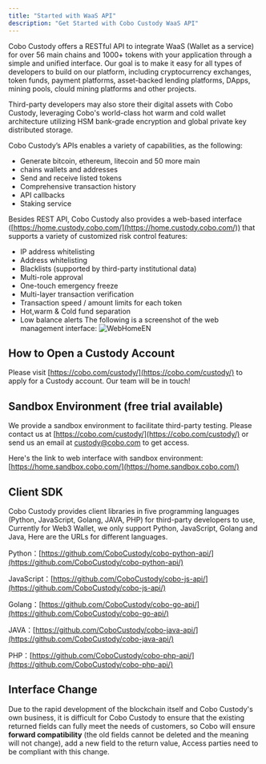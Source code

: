```yaml
---
title: "Started with WaaS API"
description: "Get Started with Cobo Custody WaaS API"
---
```

Cobo Custody offers a RESTful API to integrate WaaS (Wallet as a service) for over 56 main chains and 1000+ tokens with
your application through a simple and unified interface. Our goal is to make it easy for all types of developers to
build on our platform, including cryptocurrency exchanges, token funds, payment platforms, asset-backed lending
platforms, DApps, mining pools, clould mining platforms and other projects.

Third-party developers may also store their digital assets with Cobo Custody, leveraging Cobo's world-class hot warm and
cold wallet architecture utilizing HSM bank-grade encryption and global private key distributed storage.

Cobo Custody’s APIs enables a variety of capabilities, as the following:

* Generate bitcoin, ethereum, litecoin and 50 more main
* chains wallets and addresses
* Send and receive listed tokens
* Comprehensive transaction history
* API callbacks
* Staking service

Besides REST API, Cobo Custody also provides a web-based
interface ([https://home.custody.cobo.com/](https://home.custody.cobo.com/)) that supports a variety of customized risk
control features:

* IP address whitelisting
* Address whitelisting
* Blacklists (supported by third-party institutional data)
* Multi-role approval
* One-touch emergency freeze
* Multi-layer transaction verification
* Transaction speed / amount limits for each token
* Hot,warm & Cold fund separation
* Low balance alerts
The following is a screenshot of the web management interface:
![WebHomeEN](images/webhomeEN.png)

## How to Open a Custody Account

Please visit [https://cobo.com/custody/](https://cobo.com/custody/) to apply for a Custody account. Our team will be in
touch!

## Sandbox Environment (free trial available)

We provide a sandbox environment to facilitate third-party testing. Please contact us
at [https://cobo.com/custody/](https://cobo.com/custody/) or send us an email
at [custody@cobo.com](mailto:custody@cobo.com) to get access.

Here's the link to web interface with sandbox
environment: [https://home.sandbox.cobo.com/](https://home.sandbox.cobo.com/)

## Client SDK

Cobo Custody provides client libraries in five programming languages (Python, JavaScript, Golang, JAVA, PHP) for third-party
developers to use, Currently for Web3 Wallet, we only support Python, JavaScript, Golang and Java, Here are the URLs for different languages.

Python：[https://github.com/CoboCustody/cobo-python-api/](https://github.com/CoboCustody/cobo-python-api/)

JavaScript：[https://github.com/CoboCustody/cobo-js-api/](https://github.com/CoboCustody/cobo-js-api/)

Golang：[https://github.com/CoboCustody/cobo-go-api/](https://github.com/CoboCustody/cobo-go-api/)

JAVA：[https://github.com/CoboCustody/cobo-java-api/](https://github.com/CoboCustody/cobo-java-api/)

PHP：[https://github.com/CoboCustody/cobo-php-api/](https://github.com/CoboCustody/cobo-php-api/)



## Interface Change

Due to the rapid development of the blockchain itself and Cobo Custody's own business, it is difficult for Cobo Custody to ensure that the existing returned fields can fully meet the needs of customers, so Cobo will ensure **forward compatibility** (the old fields cannot be deleted and the meaning will not change), add a new field to the return value,
Access parties need to be compliant with this change.